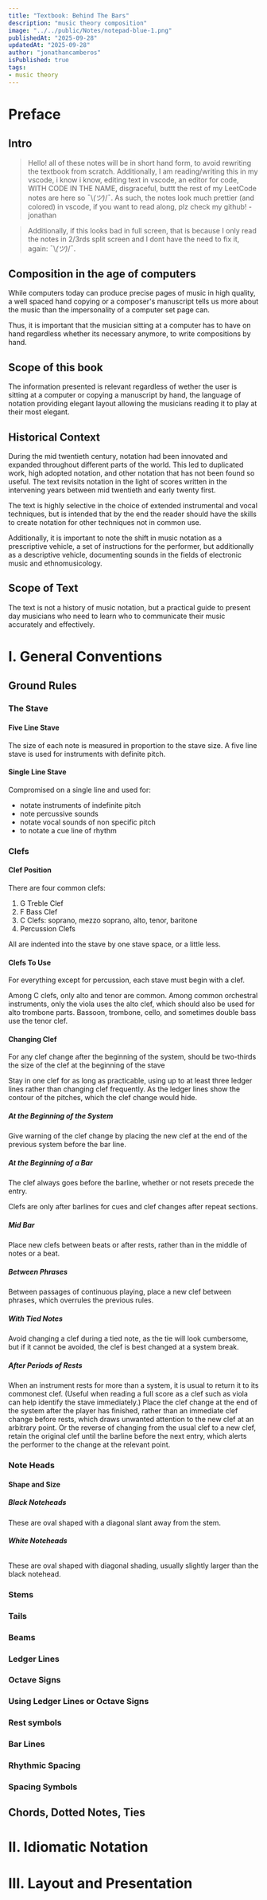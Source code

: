 ```yaml
---
title: "Textbook: Behind The Bars"
description: "music theory composition"
image: "../../public/Notes/notepad-blue-1.png"
publishedAt: "2025-09-28"
updatedAt: "2025-09-28" 
author: "jonathancamberos"
isPublished: true
tags: 
- music theory
---
```



# Preface

## Intro
> Hello! all of these notes will be in short hand form, to avoid rewriting the textbook from scratch.
> Additionally, I am reading/writing this in my vscode, i know i know, editing text in vscode,
> an editor for code, WITH CODE IN THE NAME, disgraceful, buttt the rest of my LeetCode notes
> are here so ¯\\_(ツ)_/¯.
> As such, the notes look much prettier (and colored) in vscode, if you want to read along, 
> plz check my github! - jonathan

> Additionally, if this looks bad in full screen, that is because I
> only read the notes in 2/3rds split screen and I dont have the need 
> to fix it, again:  ¯\\_(ツ)_/¯.


## Composition in the age of computers
While computers today can produce precise pages of music in high quality, 
a well spaced hand copying or a composer's manuscript tells 
us more about the music than the impersonality of a computer set page can.

Thus, it is important that the musician sitting at a computer has to have on
hand regardless whether its necessary anymore, to write compositions by hand.

## Scope of this book
The information presented is relevant regardless of wether the user is sitting 
at a computer or copying a manuscript by hand, the language of notation providing
elegant layout allowing the musicians reading it to play at their most elegant.

## Historical Context
During the mid twentieth century, notation had been innovated and expanded throughout 
different parts of the world. This led to duplicated work, high adopted notation, 
and other notation that has not been found so useful. The text revisits notation in 
the light of scores written in the intervening years between mid twentieth and 
early twenty first.

The text is highly selective in the choice of extended instrumental and vocal techniques,
but is intended that by the end the reader should have the skills to create notation 
for other techniques not in common use.

Additionally, it is important to note the shift in music notation as a prescriptive 
vehicle, a set of instructions for the performer, but additionally as a descriptive 
vehicle, documenting sounds in the fields of electronic music and ethnomusicology.

## Scope of Text
The text is not a history of music notation, but a practical guide to present day
musicians who need to learn who to communicate their music accurately and effectively.



# I. General Conventions

## Ground Rules

### The Stave

#### Five Line Stave
The size of each note is measured in proportion to the stave size. 
A five line stave is used for instruments with definite pitch.

#### Single Line Stave
Compromised on a single line and used for: 
- notate instruments of indefinite pitch
- note percussive sounds
- notate vocal sounds of non specific pitch
- to notate a cue line of rhythm

### Clefs

#### Clef Position
There are four common clefs:

1. G Treble Clef 
2. F Bass Clef
3. C Clefs: soprano, mezzo soprano, alto, tenor, baritone
4. Percussion Clefs

All are indented into the stave by one stave space, or a little less.

#### Clefs To Use
For everything except for percussion, each stave must begin with a clef.

Among C clefs, only alto and tenor are common.
Among common orchestral instruments, only the viola uses the alto clef,
which should also be used for alto trombone parts.
Bassoon, trombone, cello, and sometimes double bass use the tenor clef.

#### Changing Clef
For any clef change after the beginning of the system, should be 
two-thirds the size of the clef at the beginning of the stave

Stay in one clef for as long as practicable, using up to at least 
three ledger lines rather than changing clef frequently. As the 
ledger lines show the contour of the pitches, which the clef change 
would hide.

##### At the Beginning of the System
Give warning of the clef change by placing the new clef at the end of 
the previous system before the bar line.

##### At the Beginning of a Bar
The clef always goes before the barline, whether or not resets precede 
the entry.

Clefs are only after barlines for cues and clef changes after repeat sections.

##### Mid Bar
Place new clefs between beats or after rests, rather than in the middle 
of notes or a beat.

##### Between Phrases
Between passages of continuous playing, place a new clef between phrases, 
which overrules the previous rules.

##### With Tied Notes
Avoid changing a clef during a tied note, as the tie will look cumbersome, but 
if it cannot be avoided, the clef is best changed at a system break.

##### After Periods of Rests
When an instrument rests for more than a system, it is usual to return it to its 
commonest clef. (Useful when reading a full score as a clef such as viola can 
help identify the stave immediately.) Place the clef change at the end of 
the system after the player has finished, rather than an immediate clef change
before rests, which draws unwanted attention to the new clef at an arbitrary point.
Or the reverse of changing from the usual clef to a new clef, retain the original 
clef until the barline before the next entry, which alerts the performer to the 
change at the relevant point.

### Note Heads

#### Shape and Size

##### Black Noteheads
These are oval shaped with a diagonal slant away from the stem.

##### White Noteheads

###### 
These are oval shaped with diagonal shading, usually slightly larger than
the black notehead.

### Stems 

### Tails

### Beams 

### Ledger Lines

### Octave Signs

### Using Ledger Lines or Octave Signs

### Rest symbols 

### Bar Lines

### Rhythmic Spacing

### Spacing Symbols

## Chords, Dotted Notes, Ties

# II. Idiomatic Notation

# III. Layout and Presentation